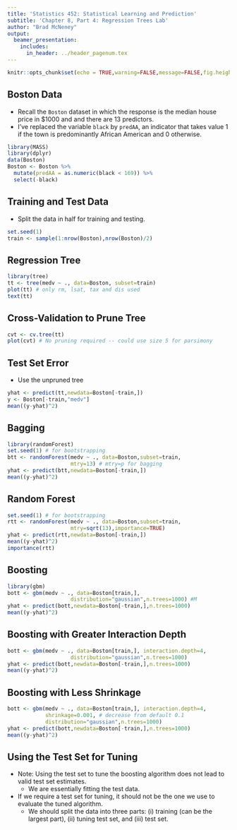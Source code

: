 ```yaml
---
title: 'Statistics 452: Statistical Learning and Prediction'
subtitle: 'Chapter 8, Part 4: Regression Trees Lab'
author: "Brad McNeney"
output: 
  beamer_presentation:
    includes:
      in_header: ../header_pagenum.tex
---
```


```r
knitr::opts_chunk$set(echo = TRUE,warning=FALSE,message=FALSE,fig.height=3,fig.width=5)
```

## Boston Data

* Recall the `Boston` dataset in which the response is
the median house price in \$1000 and and there are 13 predictors.
* I've replaced the variable `black` by
`predAA`,
an indicator that takes value 1 if the town is
predominantly African American and 0 otherwise.

\scriptsize

```r
library(MASS)
library(dplyr)
data(Boston)
Boston <- Boston %>% 
  mutate(predAA = as.numeric(black < 169)) %>%
  select(-black)
```

## Training and Test Data

* Split the data in half for training and testing. 

\scriptsize

```r
set.seed(1)
train <- sample(1:nrow(Boston),nrow(Boston)/2)
```

## Regression Tree

\scriptsize

```r
library(tree)
tt <- tree(medv ~ ., data=Boston, subset=train)
plot(tt) # only rm, lsat, tax and dis used
text(tt)
```

## Cross-Validation to Prune Tree

\scriptsize

```r
cvt <- cv.tree(tt)
plot(cvt) # No pruning required -- could use size 5 for parsimony
```

## Test Set Error

* Use the unpruned tree
\scriptsize

```r
yhat <- predict(tt,newdata=Boston[-train,])
y <- Boston[-train,"medv"]
mean((y-yhat)^2)
```

## Bagging 

\scriptsize

```r
library(randomForest)
set.seed(1) # for bootstrapping
btt <- randomForest(medv ~ ., data=Boston,subset=train,
                    mtry=13) # mtry=p for bagging
yhat <- predict(btt,newdata=Boston[-train,])
mean((y-yhat)^2)
```

## Random Forest 

\scriptsize

```r
set.seed(1) # for bootstrapping
rtt <- randomForest(medv ~ ., data=Boston,subset=train,
                    mtry=sqrt(13),importance=TRUE) 
yhat <- predict(rtt,newdata=Boston[-train,])
mean((y-yhat)^2)
importance(rtt)
```

## Boosting

\scriptsize

```r
library(gbm)
bott <- gbm(medv ~ ., data=Boston[train,],
                    distribution="gaussian",n.trees=1000) #M
yhat <- predict(bott,newdata=Boston[-train,],n.trees=1000)
mean((y-yhat)^2)
```

## Boosting with Greater Interaction Depth

\scriptsize

```r
bott <- gbm(medv ~ ., data=Boston[train,], interaction.depth=4,
                    distribution="gaussian",n.trees=1000)
yhat <- predict(bott,newdata=Boston[-train,],n.trees=1000)
mean((y-yhat)^2)
```

## Boosting with Less Shrinkage

\scriptsize

```r
bott <- gbm(medv ~ ., data=Boston[train,], interaction.depth=4,
            shrinkage=0.001, # decrease from default 0.1
            distribution="gaussian",n.trees=1000)
yhat <- predict(bott,newdata=Boston[-train,],n.trees=1000)
mean((y-yhat)^2)
```

## Using the Test Set for Tuning

* Note: Using the test set to tune the boosting algorithm does
not lead to valid test set estimates.
    * We are essentially fitting the test data.
* If we require a test set for tuning, it should not be
the one we use to evaluate the tuned algorithm.
    * We should split the data into three parts: (i) training
    (can be the largest part), (ii) tuning test set, 
    and (iii) test set.

